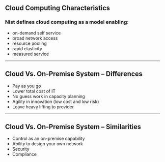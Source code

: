 

## Cloud Computing Characteristics

### Nist defines cloud computing as a model enabling:

- on-demand self service
- broad network access
- resource pooling
- rapid elasticity
- measured service

---


## Cloud Vs. On-Premise System – Differences

- Pay as you go
- Lower total cost of IT
- No guess work in capacity planning
- Agility in innovation (low cost and low risk)
- Leave heavy lifting to provider

---


## Cloud Vs. On-Premise System – Similarities

- Control as an on-premise capability
- Ability to design your own network
- Security
- Compliance
